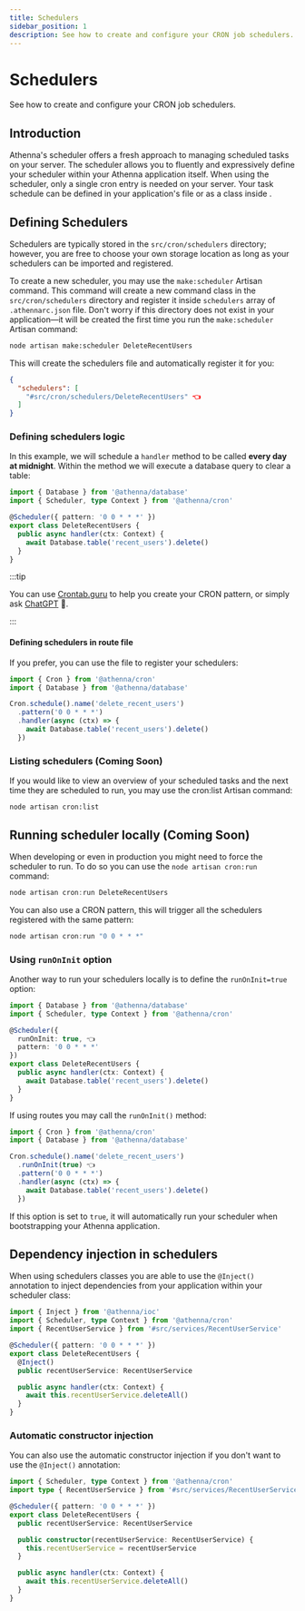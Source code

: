 ```yaml
---
title: Schedulers 
sidebar_position: 1
description: See how to create and configure your CRON job schedulers.
---
```



# Schedulers 

See how to create and configure your CRON job schedulers.

## Introduction

Athenna's scheduler offers a fresh approach to managing 
scheduled tasks on your server. The scheduler allows you 
to fluently and expressively define your scheduler within 
your Athenna application itself. When using the scheduler, 
only a single cron entry is needed on your server. Your 
task schedule can be defined in your application's 
<Path father="routes" child="cron.ts" /> file or as a class 
inside <Path father="cron" child="schedulers/MyScheduler.ts" />.

## Defining Schedulers

Schedulers are typically stored in the `src/cron/schedulers` 
directory; however, you are free to choose your own storage 
location as long as your schedulers can be imported and registered.

To create a new scheduler, you may use the `make:scheduler` 
Artisan command. This command will create a new command class 
in the `src/cron/schedulers` directory and register it inside 
`schedulers` array of `.athennarc.json` file. Don't worry if 
this directory does not exist in your application—it will be 
created the first time you run the `make:scheduler` Artisan command:

```bash
node artisan make:scheduler DeleteRecentUsers
```

This will create the schedulers file and automatically register 
it for you:

```json title=".athennarc.json"
{
  "schedulers": [
    "#src/cron/schedulers/DeleteRecentUsers" 👈
  ]
}
```

### Defining schedulers logic

In this example, we will schedule a `handler` method to be called 
**every day at midnight**. Within the method we will execute a 
database query to clear a table:

```typescript
import { Database } from '@athenna/database'
import { Scheduler, type Context } from '@athenna/cron'

@Scheduler({ pattern: '0 0 * * *' })
export class DeleteRecentUsers {
  public async handler(ctx: Context) {
    await Database.table('recent_users').delete()
  }
}
```

:::tip

You can use [Crontab.guru](https://crontab.guru/) to help you
create your CRON pattern, or simply ask [ChatGPT](https://chatgpt.com/) 🤩.

:::

#### Defining schedulers in route file

If you prefer, you can use the <Path father="routes" child="cron.ts" />
file to register your schedulers:

```typescript
import { Cron } from '@athenna/cron'
import { Database } from '@athenna/database'

Cron.schedule().name('delete_recent_users')
  .pattern('0 0 * * *')
  .handler(async (ctx) => {
    await Database.table('recent_users').delete()
  })
```

### Listing schedulers (Coming Soon)

If you would like to view an overview of your scheduled tasks and the 
next time they are scheduled to run, you may use the cron:list Artisan 
command:

```shell
node artisan cron:list
```

## Running scheduler locally (Coming Soon)

When developing or even in production you might need to 
force the scheduler to run. To do so you can use the 
`node artisan cron:run` command:

```typescript
node artisan cron:run DeleteRecentUsers
```

You can also use a CRON pattern, this will trigger all the
schedulers registered with the same pattern:

```typescript
node artisan cron:run "0 0 * * *"
```

### Using `runOnInit` option

Another way to run your schedulers locally is to define the
`runOnInit=true` option:

```typescript
import { Database } from '@athenna/database'
import { Scheduler, type Context } from '@athenna/cron'

@Scheduler({ 
  runOnInit: true, 👈
  pattern: '0 0 * * *'
})
export class DeleteRecentUsers {
  public async handler(ctx: Context) {
    await Database.table('recent_users').delete()
  }
}
```

If using routes you may call the `runOnInit()` method:

```typescript
import { Cron } from '@athenna/cron'
import { Database } from '@athenna/database'

Cron.schedule().name('delete_recent_users')
  .runOnInit(true) 👈
  .pattern('0 0 * * *')
  .handler(async (ctx) => {
    await Database.table('recent_users').delete()
  })
```

If this option is set to `true`, it will automatically run your
scheduler when bootstrapping your Athenna application.

## Dependency injection in schedulers

When using schedulers classes you are able to use the `@Inject()`
annotation to inject dependencies from your application within your
scheduler class:

```typescript
import { Inject } from '@athenna/ioc'
import { Scheduler, type Context } from '@athenna/cron'
import { RecentUserService } from '#src/services/RecentUserService'

@Scheduler({ pattern: '0 0 * * *' })
export class DeleteRecentUsers {
  @Inject()
  public recentUserService: RecentUserService

  public async handler(ctx: Context) {
    await this.recentUserService.deleteAll()
  }
}
```

### Automatic constructor injection

You can also use the automatic constructor injection if
you don't want to use the `@Inject()` annotation:

```typescript
import { Scheduler, type Context } from '@athenna/cron'
import type { RecentUserService } from '#src/services/RecentUserService'

@Scheduler({ pattern: '0 0 * * *' })
export class DeleteRecentUsers {
  public recentUserService: RecentUserService

  public constructor(recentUserService: RecentUserService) {
    this.recentUserService = recentUserService
  }

  public async handler(ctx: Context) {
    await this.recentUserService.deleteAll()
  }
}
```

